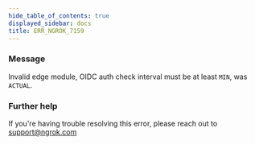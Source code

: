 ```yaml
---
hide_table_of_contents: true
displayed_sidebar: docs
title: ERR_NGROK_7159
---
```




### Message

Invalid edge module, OIDC auth check interval must be at least `MIN`, was `ACTUAL`.

<ErrorDetails error="err_ngrok_7159" />

### Further help

If you're having trouble resolving this error, please reach out to [support@ngrok.com](mailto:support@ngrok.com?subject=Help%20with%20ERR_NGROK_7159)
